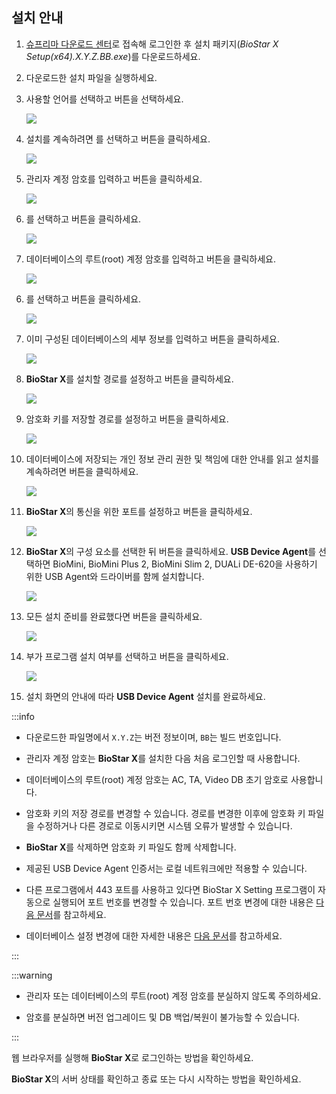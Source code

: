 ## 설치 안내

1. [슈프리마 다운로드 센터](https://download.supremainc.com/)로 접속해 로그인한 후 설치 패키지(*BioStar X Setup(x64).X.Y.Z.BB.exe*)를 다운로드하세요.

1. 다운로드한 설치 파일을 실행하세요.

1. 사용할 언어를 선택하고 <Cmd code='biostar2.install.ok' className='bold'/> 버튼을 선택하세요.

    <Image src='/img/biostarx-install-select-language.png' />

1. 설치를 계속하려면 <Cmd code='biostar2.install.agree' className='bold'/>를 선택하고 <Cmd code='biostar2.install.next' className='bold'/> 버튼을 클릭하세요.

    <Image src='/img/biostarx-install-agree.png' />

1. 관리자 계정 암호를 입력하고 <Cmd code='biostar2.install.next' className='bold'/> 버튼을 클릭하세요.

    <Image src='/img/biostarx-install-input-admin-pw.png' />

<Include pages='tutorial-express-install'>

6. <Cmd code='biostar2.install.expressInstall' className='bold'/>를 선택하고 <Cmd code='biostar2.install.next' className='bold'/> 버튼을 클릭하세요.

    <Image src='/img/biostarx-install-select-quick.png' />

7. 데이터베이스의 루트(root) 계정 암호를 입력하고 <Cmd code='biostar2.install.next' className='bold'/> 버튼을 클릭하세요.

    <Image src='/img/biostarx-install-input-db-pw.png' />

</Include>

<Include pages='tutorial-custom-install'>

6. <Cmd code='biostar2.install.customInstall' className='bold'/>를 선택하고 <Cmd code='biostar2.install.next' className='bold'/> 버튼을 클릭하세요.

    <Image src='/img/biostarx-install-select-custom.png' />

7. 이미 구성된 데이터베이스의 세부 정보를 입력하고 <Cmd code='biostar2.install.next' className='bold'/> 버튼을 클릭하세요.

    <Image src='/img/biostarx-install-input-db-details.png' />

</Include>

8. **BioStar X**를 설치할 경로를 설정하고 <Cmd code='biostar2.install.next' className='bold'/> 버튼을 클릭하세요.

    <Image src='/img/biostarx-install-set-path.png' />

1. 암호화 키를 저장할 경로를 설정하고 <Cmd code='biostar2.install.next' className='bold'/> 버튼을 클릭하세요.

    <Image src='/img/biostarx-install-set-encrypt-path.png' />

1. 데이터베이스에 저장되는 개인 정보 관리 권한 및 책임에 대한 안내를 읽고 설치를 계속하려면 <Cmd code='biostar2.install.next' className='bold'/> 버튼을 클릭하세요.

    <Image src='/img/biostarx-install-read-covenant.png' />

1. **BioStar X**의 통신을 위한 포트를 설정하고 <Cmd code='biostar2.install.next' className='bold'/> 버튼을 클릭하세요.

    <Image src='/img/biostarx-install-set-port.png' />

1. **BioStar X**의 구성 요소를 선택한 뒤 <Cmd code='biostar2.install.next' className='bold'/> 버튼을 클릭하세요. **USB Device Agent**를 선택하면 BioMini, BioMini Plus 2, BioMini Slim 2, DUALi DE-620을 사용하기 위한 USB Agent와 드라이버를 함께 설치합니다.

    <Image src='/img/biostarx-install-additional.png' />

1. 모든 설치 준비를 완료했다면 <Cmd code='biostar2.install.btnInstall' className='bold'/> 버튼을 클릭하세요.

    <Image src='/img/biostarx-install-complete.png' />

1. 부가 프로그램 설치 여부를 선택하고 <Cmd code='biostar2.install.complete' className='bold'/> 버튼을 클릭하세요.

    <Image src='/img/biostarx-install-additional-fin.png' />

1. 설치 화면의 안내에 따라 **USB Device Agent** 설치를 완료하세요.

:::info

* 다운로드한 파일명에서 `X.Y.Z`는 버전 정보이며, `BB`는 빌드 번호입니다.

* 관리자 계정 암호는 **BioStar X**를 설치한 다음 처음 로그인할 때 사용합니다.

* 데이터베이스의 루트(root) 계정 암호는 AC, TA, Video DB 초기 암호로 사용합니다.

* 암호화 키의 저장 경로를 변경할 수 있습니다. 경로를 변경한 이후에 암호화 키 파일을 수정하거나 다른 경로로 이동시키면 시스템 오류가 발생할 수 있습니다.

* **BioStar X**를 삭제하면 암호화 키 파일도 함께 삭제합니다.

* 제공된 USB Device Agent 인증서는 로컬 네트워크에만 적용할 수 있습니다.

* 다른 프로그램에서 443 포트를 사용하고 있다면 BioStar X Setting 프로그램이 자동으로 실행되어 포트 번호를 변경할 수 있습니다. 포트 번호 변경에 대한 내용은 [다음 문서](change-port)를 참고하세요.

* 데이터베이스 설정 변경에 대한 자세한 내용은 [다음 문서](change-db)를 참고하세요.

:::

:::warning

* 관리자 또는 데이터베이스의 루트(root) 계정 암호를 분실하지 않도록 주의하세요.

* 암호를 분실하면 버전 업그레이드 및 DB 백업/복원이 불가능할 수 있습니다.

:::

<NextStep>
<NextItem to='set-permission'>

웹 브라우저를 실행해 **BioStar X**로 로그인하는 방법을 확인하세요.

</NextItem>
<NextItem to='manage-server'>

**BioStar X**의 서버 상태를 확인하고 종료 또는 다시 시작하는 방법을 확인하세요.

</NextItem>
</NextStep>